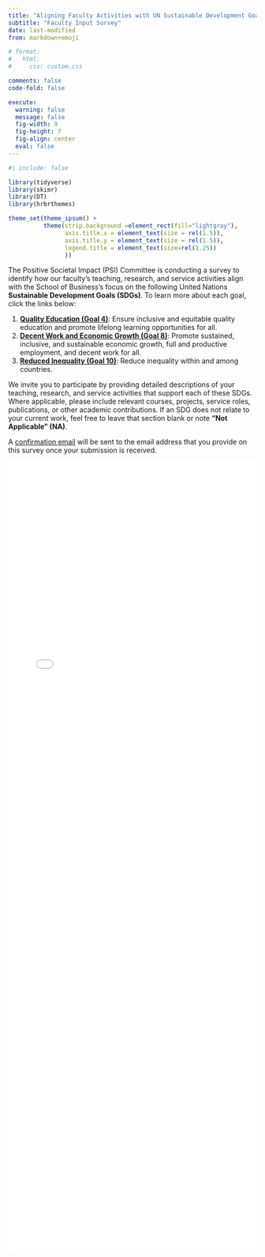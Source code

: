 ```yaml
---
title: "Aligning Faculty Activities with UN Sustainable Development Goals"
subtitle: "Faculty Input Survey"
date: last-modified
from: markdown+emoji

# format:
#   html:
#     css: custom.css

comments: false
code-fold: false

execute: 
  warning: false
  message: false
  fig-width: 9
  fig-height: 7
  fig-align: center
  eval: false
---
```

```r
#| include: false

library(tidyverse)
library(skimr)
library(DT)
library(hrbrthemes)

theme_set(theme_ipsum() +
          theme(strip.background =element_rect(fill="lightgray"),
                axis.title.x = element_text(size = rel(1.5)),
                axis.title.y = element_text(size = rel(1.5)),
                legend.title = element_text(size=rel(1.25))
                ))
```

The Positive Societal Impact (PSI) Committee is conducting a survey to identify how our faculty's teaching, research, and service activities align with the School of Business's focus on the following United Nations **Sustainable Development Goals (SDGs)**. To learn more about each goal, click the links below:

1. [**Quality Education (Goal 4)**](https://www.globalgoals.org/goals/4-quality-education/): Ensure inclusive and equitable quality education and promote lifelong learning opportunities for all.
2. [**Decent Work and Economic Growth (Goal 8)**](https://www.globalgoals.org/goals/8-decent-work-and-economic-growth/): Promote sustained, inclusive, and sustainable economic growth, full and productive employment, and decent work for all.
3. [**Reduced Inequality (Goal 10)**](https://www.globalgoals.org/goals/10-reduced-inequalities/): Reduce inequality within and among countries.

We invite you to participate by providing detailed descriptions of your teaching, research, and service activities that support each of these SDGs. Where applicable, please include relevant courses, projects, service roles, publications, or other academic contributions. If an SDG does not relate to your current work, feel free to leave that section blank or note **"Not Applicable" (NA)**.

A <u>confirmation email</u> will be sent to the email address that you provide on this survey once your submission is received.

```{=html}
<iframe id="contentFrame" width="100%" height="1600px" frameborder="no" 
  src="psi-un-goals-survey-revised.html" style="overflow: hidden;">
</iframe>
```